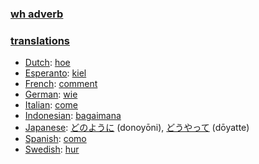 ===[[wh adverb]]===

=== [[translation]]s ===
*[[Dutch]]: [[hoe]]
*[[Esperanto]]: [[kiel]]
*[[French]]: [[comment]]
*[[German]]: [[wie]]
*[[Italian]]: [[come]]
*[[Indonesian]]: [[bagaimana]]
*[[Japanese]]: [[どのように]] (donoyōni), [[どうやって]] (dōyatte)
*[[Spanish]]: [[como]]
*[[Swedish]]: [[hur]]